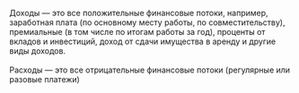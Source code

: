Доходы — это все положительные финансовые потоки,
например, заработная плата (по основному месту работы, по совместительству),
премиальные (в том числе по итогам работы за год), проценты от вкладов и инвестиций,
доход от сдачи имущества в аренду и другие виды доходов.\
\
Расходы — это все отрицательные финансовые потоки (регулярные или разовые платежи)
